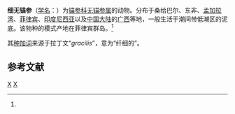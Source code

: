 {{Speciesbox
| taxon = Anapta gracilis
| binomial_authority = Semper, 1868<ref name='id12738'>{{cite web| url =http://www.bioinfo.cn/db05/BjdwSpecies.php?action=view&id=12738| title =细无锚参| work =《中国动物物种编目数据库》| publisher =中国科学院微生物研究所| author =中国科学院动物研究所| accessdate =2009-04-28| deadurl =yes| archiveurl =https://web.archive.org/web/20160305055912/http://www.bioinfo.cn/db05/BjdwSpecies.php?action=view&id=12738| archivedate =2016-03-05}}</ref>
}}

'''细无锚参'''（[[学名|学名]]：{{lang|la|''Anapta gracilis''}}）为[[锚参科|锚参科]][[无锚参属|无锚参属]]的动物。分布于桑给巴尔、东非、[[孟加拉湾|孟加拉湾]]、[[菲律宾|菲律宾]]、[[印度尼西亚|印度尼西亚]]以及[[中国大陆|中国大陆]]的[[广西|广西]]等地，一般生活于潮间带低潮区的泥底。该物种的模式产地在菲律宾群岛。<ref name='id12738'/>

其[[种加词|种加词]]来源于拉丁文“''gracilis''”，意为“纤细的”。

== 参考文献 ==
{{reflist}}

{{海参小作品}}

{{taxonbar}}
[[Category:_1868年描述的动物|X]]
[[Category:无锚参属|X]]